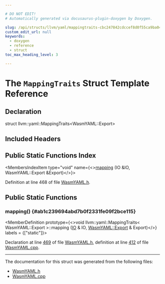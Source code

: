 ```yaml
---

# DO NOT EDIT!
# Automatically generated via docusaurus-plugin-doxygen by Doxygen.

slug: /api/structs/llvm/yaml/mappingtraits-cbc247842cdccef8d0f55ca9ba04880b
custom_edit_url: null
keywords:
  - doxygen
  - reference
  - struct
toc_max_heading_level: 3

---
```





# The `MappingTraits` Struct Template Reference

<DoxygenPage pluginConfig={pluginConfig}>



## Declaration

<CodeBlock>struct llvm::yaml::MappingTraits&lt;WasmYAML::Export&gt;</CodeBlock>

## Included Headers

<IncludesList>
<IncludesListItem
  filePath="llvm/ObjectYAML/WasmYAML.h"
  permalink="/docs/api/files/include/include/llvm/include/llvm/objectyaml/wasmyaml-h"
  isLocal="true" />
</IncludesList>

## Public Static Functions Index

<MembersIndex>

<MembersIndexItem
  type="void"
  name={<><a href="#ab1c239694abd7b0f2331fe09f2bce115">mapping</a> (IO &amp;IO, WasmYAML::Export &amp;Export)</>}>
</MembersIndexItem>

</MembersIndex>


Definition at line 468 of file <a href="/docs/api/files/include/include/llvm/include/llvm/objectyaml/wasmyaml-h">WasmYAML.h</a>.

<SectionDefinition>

## Public Static Functions

### mapping() {#ab1c239694abd7b0f2331fe09f2bce115}

<MemberDefinition
  prototype={<>void llvm::yaml::MappingTraits&lt; WasmYAML::Export &gt;::mapping (<a href="/docs/api/classes/llvm/yaml/io">IO</a> &amp; IO, <a href="/docs/api/structs/llvm/wasmyaml/export">WasmYAML::Export</a> &amp; Export)</>}
  labels = {["static"]}>

Declaration at line <a href="/docs/api/files/include/include/llvm/include/llvm/objectyaml/wasmyaml-h/#l00469">469</a> of file <a href="/docs/api/files/include/include/llvm/include/llvm/objectyaml/wasmyaml-h">WasmYAML.h</a>, definition at line <a href="/docs/api/files/lib/lib/objectyaml/wasmyaml-cpp/#l00412">412</a> of file <a href="/docs/api/files/lib/lib/objectyaml/wasmyaml-cpp">WasmYAML.cpp</a>.
</MemberDefinition>

</SectionDefinition>

<hr/>

The documentation for this struct was generated from the following files:

<ul>
<li><a href="/docs/api/files/include/include/llvm/include/llvm/objectyaml/wasmyaml-h">WasmYAML.h</a></li>
<li><a href="/docs/api/files/lib/lib/objectyaml/wasmyaml-cpp">WasmYAML.cpp</a></li>
</ul>

</DoxygenPage>
